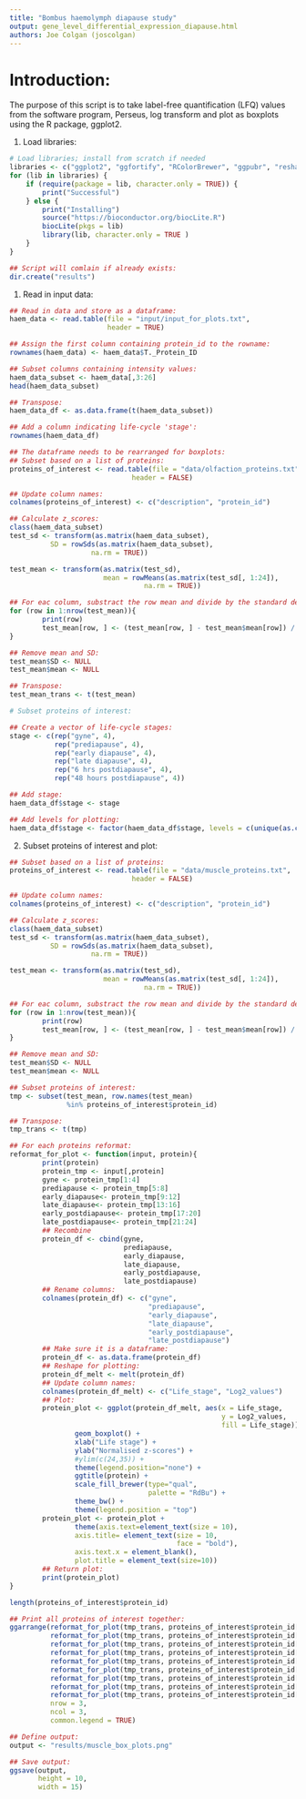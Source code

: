 ```yaml
--- 
title: "Bombus haemolymph diapause study"
output: gene_level_differential_expression_diapause.html
authors: Joe Colgan (joscolgan)
--- 
```


Introduction:
=============

The purpose of this script is to take label-free quantification (LFQ) values from the software program, Perseus, log transform and plot as boxplots using the R package, ggplot2. 

1. Load libraries:

```r
# Load libraries; install from scratch if needed
libraries <- c("ggplot2", "ggfortify", "RColorBrewer", "ggpubr", "reshape", "matrixStats")
for (lib in libraries) {
    if (require(package = lib, character.only = TRUE)) {
        print("Successful")
    } else {
        print("Installing")
        source("https://bioconductor.org/biocLite.R")
        biocLite(pkgs = lib)
        library(lib, character.only = TRUE )
    }
}

## Script will comlain if already exists:
dir.create("results")
```

1. Read in input data:

```r
## Read in data and store as a dataframe:
haem_data <- read.table(file = "input/input_for_plots.txt",
                        header = TRUE)

## Assign the first column containing protein_id to the rowname:
rownames(haem_data) <- haem_data$T._Protein_ID

## Subset columns containing intensity values:
haem_data_subset <- haem_data[,3:26]
head(haem_data_subset)

## Transpose:
haem_data_df <- as.data.frame(t(haem_data_subset))

## Add a column indicating life-cycle 'stage':
rownames(haem_data_df)

## The dataframe needs to be rearranged for boxplots:
## Subset based on a list of proteins:
proteins_of_interest <- read.table(file = "data/olfaction_proteins.txt",
                              header = FALSE)

## Update column names:
colnames(proteins_of_interest) <- c("description", "protein_id")

## Calculate z_scores:
class(haem_data_subset)
test_sd <- transform(as.matrix(haem_data_subset),
          SD = rowSds(as.matrix(haem_data_subset),
                    na.rm = TRUE))

test_mean <- transform(as.matrix(test_sd),
                       mean = rowMeans(as.matrix(test_sd[, 1:24]),
                                 na.rm = TRUE))

## For eac column, substract the row mean and divide by the standard deviation:
for (row in 1:nrow(test_mean)){
        print(row)
        test_mean[row, ] <- (test_mean[row, ] - test_mean$mean[row]) / test_mean$SD[row]
}

## Remove mean and SD:
test_mean$SD <- NULL
test_mean$mean <- NULL

## Transpose:
test_mean_trans <- t(test_mean)

# Subset proteins of interest:

## Create a vector of life-cycle stages:
stage <- c(rep("gyne", 4),
           rep("prediapause", 4),
           rep("early diapause", 4),
           rep("late diapause", 4),
           rep("6 hrs postdiapause", 4),
           rep("48 hours postdiapause", 4))

## Add stage: 
haem_data_df$stage <- stage 

## Add levels for plotting:
haem_data_df$stage <- factor(haem_data_df$stage, levels = c(unique(as.character(unlist(haem_data_df$stage)))))
```

2. Subset proteins of interest and plot:

```r
## Subset based on a list of proteins:
proteins_of_interest <- read.table(file = "data/muscle_proteins.txt",
                              header = FALSE)

## Update column names:
colnames(proteins_of_interest) <- c("description", "protein_id")

## Calculate z_scores:
class(haem_data_subset)
test_sd <- transform(as.matrix(haem_data_subset),
          SD = rowSds(as.matrix(haem_data_subset),
                    na.rm = TRUE))

test_mean <- transform(as.matrix(test_sd),
                       mean = rowMeans(as.matrix(test_sd[, 1:24]),
                                 na.rm = TRUE))

## For eac column, substract the row mean and divide by the standard deviation:
for (row in 1:nrow(test_mean)){
        print(row)
        test_mean[row, ] <- (test_mean[row, ] - test_mean$mean[row]) / test_mean$SD[row]
}

## Remove mean and SD:
test_mean$SD <- NULL
test_mean$mean <- NULL

## Subset proteins of interest:
tmp <- subset(test_mean, row.names(test_mean)
              %in% proteins_of_interest$protein_id)

## Transpose:
tmp_trans <- t(tmp)

## For each proteins reformat:
reformat_for_plot <- function(input, protein){
        print(protein)
        protein_tmp <- input[,protein]
        gyne <- protein_tmp[1:4]
        prediapause <- protein_tmp[5:8]
        early_diapause<- protein_tmp[9:12]
        late_diapause<- protein_tmp[13:16]
        early_postdiapause<- protein_tmp[17:20]
        late_postdiapause<- protein_tmp[21:24]
        ## Recombine
        protein_df <- cbind(gyne,
                            prediapause,
                            early_diapause,
                            late_diapause,
                            early_postdiapause,
                            late_postdiapause)
        ## Rename columns:
        colnames(protein_df) <- c("gyne",
                                  "prediapause",
                                  "early_diapause",
                                  "late_diapause",
                                  "early_postdiapause",
                                  "late_postdiapause")
        ## Make sure it is a dataframe:
        protein_df <- as.data.frame(protein_df)
        ## Reshape for plotting:
        protein_df_melt <- melt(protein_df)
        ## Update column names:
        colnames(protein_df_melt) <- c("Life_stage", "Log2_values")
        ## Plot:
        protein_plot <- ggplot(protein_df_melt, aes(x = Life_stage,
                                                    y = Log2_values,
                                                    fill = Life_stage)) + 
                geom_boxplot() +
                xlab("Life stage") +
                ylab("Normalised z-scores") +
                #ylim(c(24,35)) +
                theme(legend.position="none") +
                ggtitle(protein) +
                scale_fill_brewer(type="qual",
                                  palette = "RdBu") +
                theme_bw() +
                theme(legend.position = "top")
        protein_plot <- protein_plot +
                theme(axis.text=element_text(size = 10),
                axis.title= element_text(size = 10,
                                         face = "bold"), 
                axis.text.x = element_blank(),
                plot.title = element_text(size=10))
        ## Return plot:
        print(protein_plot)
}

length(proteins_of_interest$protein_id)

## Print all proteins of interest together:
ggarrange(reformat_for_plot(tmp_trans, proteins_of_interest$protein_id[1]), 
          reformat_for_plot(tmp_trans, proteins_of_interest$protein_id[2]),
          reformat_for_plot(tmp_trans, proteins_of_interest$protein_id[3]),
          reformat_for_plot(tmp_trans, proteins_of_interest$protein_id[4]),
          reformat_for_plot(tmp_trans, proteins_of_interest$protein_id[5]),
          reformat_for_plot(tmp_trans, proteins_of_interest$protein_id[6]),
          reformat_for_plot(tmp_trans, proteins_of_interest$protein_id[7]),
          reformat_for_plot(tmp_trans, proteins_of_interest$protein_id[8]),
          reformat_for_plot(tmp_trans, proteins_of_interest$protein_id[9]),
          nrow = 3,
          ncol = 3,
          common.legend = TRUE)

## Define output:
output <- "results/muscle_box_plots.png"

## Save output:
ggsave(output,
       height = 10,
       width = 15)
```

